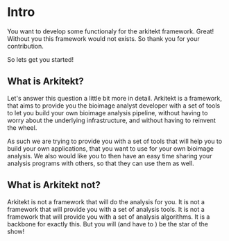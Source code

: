 # Intro

You want to develop some functionaly for the arkitekt framework. Great!
Without you this framework would not exists. So thank you for your contribution.

So lets get you started!

## What is Arkitekt?

Let's answer this question a little bit more in detail. Arkitekt is a framework,
that aims to provide you the bioimage analyst developer with a set of tools to let you build
your own bioimage analysis pipeline, without having to worry about the underlying infrastructure,
and without having to reinvent the wheel.

As such we are trying to provide you with a set of tools that will help you to build your own
applications, that you want to use for your own bioimage analysis. We also would like you to then
have an easy time sharing your analysis programs with others, so that they can use them as well.

## What is Arkitekt not?

Arkitekt is not a framework that will do the analysis for you. It is not a framework that will
provide you with a set of analysis tools. It is not a framework that will provide you with a
set of analysis algorithms. It is a backbone for exactly this. But you will (and have to ) be the star
of the show!
